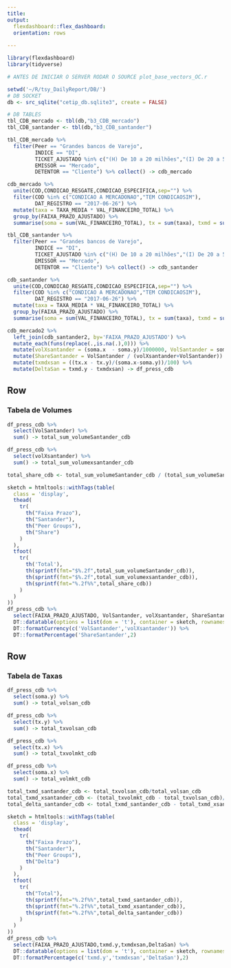 ```yaml
---
title:
output: 
  flexdashboard::flex_dashboard:
  orientation: rows
  
---
```


```r

library(flexdashboard)
library(tidyverse)

# ANTES DE INICIAR O SERVER RODAR O SOURCE plot_base_vectors_OC.r

setwd('~/R/tsy_DailyReport/DB/')
# DB SOCKET
db <- src_sqlite("cetip_db.sqlite3", create = FALSE)

# DB TABLES
tbl_CDB_mercado <- tbl(db,"b3_CDB_mercado")
tbl_CDB_santander <- tbl(db,"b3_CDB_santander")

tbl_CDB_mercado %>% 
  filter(Peer == "Grandes bancos de Varejo",
         INDICE == "DI",
         TICKET_AJUSTADO %in% c("(H) De 10 a 20 milhões","(I) De 20 a 50 milhões", "(J) De 50 a 100 milhões","(K) Mais de 100 milhões"),
         EMISSOR == "Mercado",
         DETENTOR == "Cliente") %>% collect() -> cdb_mercado

cdb_mercado %>% 
  unite(COD,CONDICAO_RESGATE,CONDICAO_ESPECIFICA,sep="") %>% 
  filter(COD %in% c("CONDICAO A MERCADONAO","TEM CONDICAOSIM"),
         DAT_REGISTRO == "2017-06-26") %>% 
  mutate(taxa = TAXA_MEDIA * VAL_FINANCEIRO_TOTAL) %>% 
  group_by(FAIXA_PRAZO_AJUSTADO) %>% 
  summarise(soma = sum(VAL_FINANCEIRO_TOTAL), tx = sum(taxa), txmd = sum(taxa)/sum(VAL_FINANCEIRO_TOTAL)/100) -> cdb_mercado2

tbl_CDB_santander %>% 
  filter(Peer == "Grandes bancos de Varejo",
         INDICE == "DI",
         TICKET_AJUSTADO %in% c("(H) De 10 a 20 milhões","(I) De 20 a 50 milhões", "(J) De 50 a 100 milhões","(K) Mais de 100 milhões"),
         EMISSOR == "Mercado",
         DETENTOR == "Cliente") %>% collect() -> cdb_santander

cdb_santander %>% 
  unite(COD,CONDICAO_RESGATE,CONDICAO_ESPECIFICA,sep="") %>% 
  filter(COD %in% c("CONDICAO A MERCADONAO","TEM CONDICAOSIM"),
         DAT_REGISTRO == "2017-06-26") %>% 
  mutate(taxa = TAXA_MEDIA * VAL_FINANCEIRO_TOTAL) %>% 
  group_by(FAIXA_PRAZO_AJUSTADO) %>% 
  summarise(soma = sum(VAL_FINANCEIRO_TOTAL), tx = sum(taxa), txmd = sum(taxa)/sum(VAL_FINANCEIRO_TOTAL)/100) -> cdb_santander2

cdb_mercado2 %>% 
  left_join(cdb_santander2, by='FAIXA_PRAZO_AJUSTADO') %>% 
  mutate_each(funs(replace(.,is.na(.),0))) %>% 
  mutate(volXsantander = (soma.x  - soma.y)/1000000, VolSantander = soma.y/1000000) %>% 
  mutate(ShareSantander = VolSantander / (volXsantander+VolSantander)) %>% 
  mutate(txmdxsan = ((tx.x - tx.y)/(soma.x-soma.y))/100) %>% 
  mutate(DeltaSan = txmd.y - txmdxsan) -> df_press_cdb


```

Row {data-height=650}
-----------------------------------------------------------------------

### Tabela de Volumes

```r

df_press_cdb %>% 
  select(VolSantander) %>% 
  sum() -> total_sum_volumeSantander_cdb

df_press_cdb %>% 
  select(volXsantander) %>% 
  sum() -> total_sum_volumexsantander_cdb

total_share_cdb <- total_sum_volumeSantander_cdb / (total_sum_volumeSantander_cdb + total_sum_volumexsantander_cdb) * 100

sketch = htmltools::withTags(table(
  class = 'display',
  thead(
    tr(
      th("Faixa Prazo"),
      th("Santander"),
      th("Peer Groups"),
      th("Share")
    )
  ),
  tfoot(
    tr(
      th('Total'),
      th(sprintf(fmt="$%.2f",total_sum_volumeSantander_cdb)),
      th(sprintf(fmt="$%.2f",total_sum_volumexsantander_cdb)),
      th(sprintf(fmt="%.2f%%",total_share_cdb))
    )
  )
))
df_press_cdb %>% 
  select(FAIXA_PRAZO_AJUSTADO, VolSantander, volXsantander, ShareSantander) %>% 
  DT::datatable(options = list(dom = 't'), container = sketch, rownames=FALSE) %>% 
  DT::formatCurrency(c('VolSantander','volXsantander')) %>% 
  DT::formatPercentage('ShareSantander',2)

```

Row {data-height=650}
-----------------------------------------------------------------------

### Tabela de Taxas

```r

df_press_cdb %>% 
  select(soma.y) %>% 
  sum() -> total_volsan_cdb

df_press_cdb %>% 
  select(tx.y) %>% 
  sum() -> total_txvolsan_cdb

df_press_cdb %>% 
  select(tx.x) %>% 
  sum() -> total_txvolmkt_cdb

df_press_cdb %>% 
  select(soma.x) %>% 
  sum() -> total_volmkt_cdb

total_txmd_santander_cdb <- total_txvolsan_cdb/total_volsan_cdb
total_txmd_xsantander_cdb <- (total_txvolmkt_cdb - total_txvolsan_cdb)/(total_volmkt_cdb - total_volsan_cdb)
total_delta_santander_cdb <- total_txmd_santander_cdb - total_txmd_xsantander_cdb

sketch = htmltools::withTags(table(
  class = 'display',
  thead(
    tr(
      th("Faixa Prazo"),
      th("Santander"),
      th("Peer Groups"),
      th("Delta")
    )
  ),
  tfoot(
    tr(
      th("Total"),
      th(sprintf(fmt="%.2f%%",total_txmd_santander_cdb)),
      th(sprintf(fmt="%.2f%%",total_txmd_xsantander_cdb)),
      th(sprintf(fmt="%.2f%%",total_delta_santander_cdb))
    )
  )
))
df_press_cdb %>% 
  select(FAIXA_PRAZO_AJUSTADO,txmd.y,txmdxsan,DeltaSan) %>% 
  DT::datatable(options = list(dom = 't'), container = sketch, rownames= FALSE) %>% 
  DT::formatPercentage(c('txmd.y','txmdxsan','DeltaSan'),2)

```

